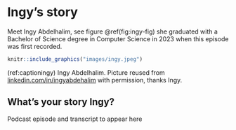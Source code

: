 # Ingy's story {#ingy}

Meet Ingy Abdelhalim, see figure \@ref(fig:ingy-fig) she graduated with a Bachelor of Science degree in Computer Science in 2023 when this episode was first recorded.

```r
knitr::include_graphics("images/ingy.jpeg")
```
(ref:captioningy) Ingy Abdelhalim. Picture reused from [linkedin.com/in/ingyabdehalim](https://www.linkedin.com/in/ingyabdehalim) with permission, thanks Ingy.

## What's your story Ingy? {#ingy-story}

Podcast episode and transcript to appear here
